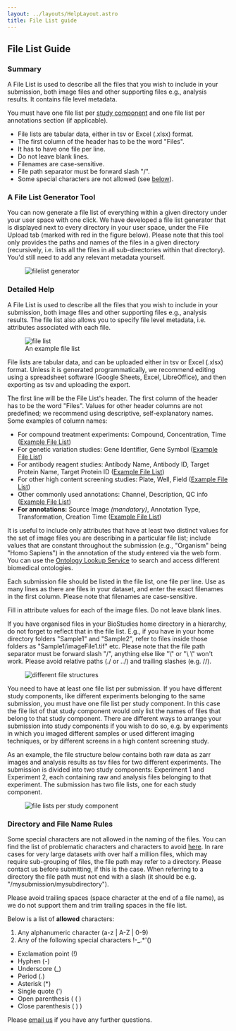 ```yaml
---
layout: ../layouts/HelpLayout.astro
title: File List guide
---
```



File List Guide
---------------------------------------

### Summary

A File List is used to describe all the files that you wish to include in your submission, both image files and other supporting files e.g., analysis results. It contains file level metadata.

You must have one file list per <a href="../rembi-help-examples">study component</a> and one file list per annotations section (if applicable).

* File lists are tabular data, either in tsv or Excel (.xlsx) format. 
* The first column of the header has to be the word "Files".
* It has to have one file per line.
* Do not leave blank lines.
* Filenames are case-sensitive.
* File path separator must be forward slash "/".
* Some special characters are not allowed (see [below](#namerules)). 


### A File List Generator Tool

You can now generate a file list of everything within a given directory under your user space with one click. We have developed a file list generator that is displayed next to every directory in your user space, under the File Upload tab (marked with red in the figure below). Please note that this tool only provides the paths and names of the files in a given directory (recursively, i.e. lists all the files in all sub-directories within that directory). You'd still need to add any relevant metadata yourself. 

<figure class="center margin-bottom-large margin-right-large" style="width: 550px">
  <img src={fileListGenerator.src} alt="filelist generator"/>
</figure>


### Detailed Help

A File List is used to describe all the files that you wish to include in your submission, both image files and other supporting files e.g., analysis results. The file list also allows you to specify file level metadata, i.e. attributes associated with each file.


<figure class="float-right margin-left-large" >
<img src={fileList.src} alt="file list"/>
  <figcaption class="figure-caption">An example file list</figcaption>
</figure>


File lists are tabular data, and can be uploaded either in tsv or Excel (.xlsx) format. Unless it is generated programmatically, we recommend editing using a spreadsheet software (Google Sheets, Excel, LibreOffice), and then exporting as tsv and uploading the export.

The first line will be the File List's header. The first column of the header has to be the word "Files". Values for other header columns are not predefined; we recommend using descriptive, self-explanatory names. Some examples of column names:

* For compound treatment experiments: Compound, Concentration, Time  (<a href="https://docs.google.com/spreadsheets/d/1Pj-JTXytPCw7p4-oBEg5MCdpbHZ6DbyVsHS6dx3zzcI/edit?usp=sharing" target="_blank">Example File List</a>)
* For genetic variation studies: Gene Identifier, Gene Symbol (<a href="https://docs.google.com/spreadsheets/d/1jMPOj9cZnU_0DUXwAU-wndcKOQxziqHD5WRdw3mVZCc/edit?usp=sharing" target="_blank">Example File List</a>)
* For antibody reagent studies: Antibody Name, Antibody ID, Target Protein Name, Target Protein ID (<a href="https://docs.google.com/spreadsheets/d/1wTQHCcXuzWZ_zk9E9dqEvLcveGelnMosUrHF38VXkVk/edit?usp=sharing" target="_blank">Example File List</a>)
* For other high content screening studies: Plate, Well, Field (<a href="https://docs.google.com/spreadsheets/d/1ID-3ZlWjgg7vfnU_UIC1wvwqRG1bF94VnOwbNmAkPz0/edit?usp=sharing" target="_blank">Example File List</a>)
* Other commonly used annotations: Channel, Description, QC info (<a href="https://docs.google.com/spreadsheets/d/1MzogH2NE9ODWyipx3u8h-KWe8zLieDdTSz259VOnWe4/edit?usp=sharing" target="_blank">Example File List</a>)
* **For annotations:** Source Image <i>(mandatory)</i>, Annotation Type, Transformation, Creation Time (<a href="https://docs.google.com/spreadsheets/d/1yeIp2xZsYSii6WEYpCZvGyCjuYChB0Pd/edit?usp=sharing&ouid=114171845103914552186&rtpof=true&sd=true" target="_blank">Example File List</a>)

It is useful to include only attributes that have at least two distinct values for the set of image files you are describing in a particular file list; include values that are constant throughout the submission (e.g., "Organism" being "Homo Sapiens") in the annotation of the study entered via the web form.
You can use the <a href="https://www.ebi.ac.uk/ols/index" target="_blank">Ontology Lookup Service</a> to search and access different biomedical ontologies.

Each submission file should be listed in the file list, one file per line. Use as many lines as there are files in your dataset, and enter the exact filenames in the first column. Please note that filenames are case-sensitive.

Fill in attribute values for each of the image files. Do not leave blank lines.

If you have organised files in your BioStudies home directory in a hierarchy, do not forget to reflect that in the file list. E.g., if you have in your home directory folders "Sample1" and "Sample2", refer to files inside those folders as "Sample1/imageFile1.tif" etc. Please note that the file path separator must be forward slash "/", anything else like "\\" or "\ \\" won't work. Please avoid relative paths (./ or ../) and trailing slashes (e.g. //). 


<figure class="center margin-bottom-large margin-right-large" style="width: 600px">
  <img src={flat_hierarchical.src} alt="different file structures"/>
</figure>

You need to have at least one file list per submission. If you have different study components, like different experiments belonging to the same submission, you must have one file list per study component. In this case the file list of that study component would only list the names of files that belong to that study component. There are different ways to arrange your submission into study components if you wish to do so, e.g. by experiments in which you imaged different samples or used different imaging techniques, or by different screens in a high content screening study.

As an example, the file structure below contains both raw data as zarr images and analysis results as tsv files for two different experiments. The submission is divided into two study components: Experiment 1 and Experiment 2, each containing raw and analysis files belonging to that experiment. The submission has two file lists, one for each study component.

<figure class="center margin-bottom-large margin-right-large" style="width: 800px">
  <img src={two_experiment_filelist.src} alt="file lists per study component"/>
</figure>


### <a name="namerules"> Directory and File Name Rules</a>

Some special characters are not allowed in the naming of the files. You can find the list of problematic characters and characters to avoid <a href="https://docs.aws.amazon.com/AmazonS3/latest/userguide/object-keys.html" target="_blank">here</a>. In rare cases for very large datasets with over half a million files, which may require sub-grouping of files, the file path may refer to a directory. Please contact us before submitting, if this is the case. When referring to a directory the file path must not end with a slash (it should be e.g. "/mysubmission/mysubdirectory").  

Please avoid trailing spaces (space character at the end of a file name), as we do not support them and trim trailing spaces in the file list. 

Below is a list of **allowed** characters:

 1. Any alphanumeric character (a-z \| A-Z \| 0-9)
 2. Any of the following special characters !-_.*'() 
  *  Exclamation point (!)
  *  Hyphen (-)
  *  Underscore (_)
  *  Period (.)
  *  Asterisk (*)
  *  Single quote (')
  *  Open parenthesis ( ( )
  *  Close parenthesis ( ) )

Please [email us](mailto:bioimage-archive@ebi.ac.uk) if you have any further questions.